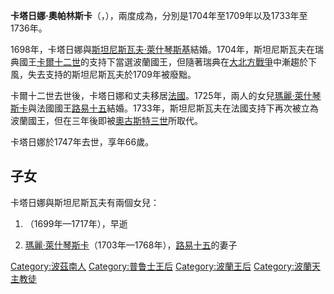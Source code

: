 {{Unreferenced|time=2020-09-26T09:44:32+00:00}}
{{Infobox royalty|consort=yes
| name         = 卡塔日娜·奧帕林斯卡
| image        = Catherine Opalińska.PNG
| image_size   = 225px
| succession   = 波蘭王后
| reign        = 1704年 — 1709年
| reign-type   = 第一次在位
| coronation   = 1705年10月4日
| reign1       = 1733年 — 1736年
| reign-type1  = 第二次在位
| birth_date   = {{Birth date|1680|10|13|df=y}}
| birth_place  = [[波茲南|波茲南]]
| death_date   = {{Death date and age|1747|3|19|1680|10|13|df= y}}
| death_place  = [[呂內維爾|呂內維爾]]
| burial_place = [[永援聖母堂_(南錫)|南錫永援聖母堂]]
| father       = [[揚·卡羅爾·奧帕林斯基|揚·卡羅爾·奧帕林斯基]]
| mother       = 索菲亞·安娜·恰爾科夫斯卡
| religion     = [[羅馬天主教|羅馬天主教]]
}}
'''卡塔日娜·奧帕林斯卡'''（{{lang-pl|Katarzyna Opalińska}}，{{bd|1680年|10月13日|1747年|3月19日}}），兩度成為{{le|波蘭王后|List of Polish consorts}}，分別是1704年至1709年以及1733年至1736年。

1698年，卡塔日娜與[[斯坦尼斯瓦夫一世|斯坦尼斯瓦夫·萊什琴斯基]]結婚。1704年，斯坦尼斯瓦夫在瑞典國王[[卡爾十二世|卡爾十二世]]的支持下當選波蘭國王，但隨著瑞典在[[大北方戰爭|大北方戰爭]]中漸趨於下風，失去支持的斯坦尼斯瓦夫於1709年被廢黜。

卡爾十二世去世後，卡塔日娜和丈夫移居[[法蘭西王國|法國]]。1725年，兩人的女兒[[瑪麗·萊什琴斯卡|瑪麗·萊什琴斯卡]]與法國國王[[路易十五|路易十五]]結婚。1733年，斯坦尼斯瓦夫在法國支持下再次被立為波蘭國王，但在三年後即被[[奧古斯特三世_(波蘭)|奧古斯特三世]]所取代。

卡塔日娜於1747年去世，享年66歲。

== 子女 ==
卡塔日娜與斯坦尼斯瓦夫有兩個女兒：
# {{le|安娜·萊什琴斯卡|Anna Leszczyńska (1699–1717)}}（1699年—1717年），早逝
# [[瑪麗·萊什琴斯卡|瑪麗·萊什琴斯卡]]（1703年—1768年），[[路易十五|路易十五]]的妻子

{{DEFAULTSORT:Opalińska, Katarzyna}}
[[Category:波茲南人|Category:波茲南人]]
[[Category:普鲁士王后|Category:普鲁士王后]]
[[Category:波蘭王后|Category:波蘭王后]]
[[Category:波蘭天主教徒|Category:波蘭天主教徒]]